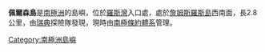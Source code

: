 {{unreferenced|time=2013-10-27T05:40:08+00:00}}
{{coord|64|13|S|58|24|W|display=title}}

'''佩爾森島'''是[[南極洲|南極洲]]的島嶼，位於[[羅斯灣|羅斯灣]]入口處，處於[[詹姆斯羅斯島|詹姆斯羅斯島]]西南面，長2.8公里，由[[瑞典|瑞典]]探險隊發現，現時由[[南極條約體系|南極條約體系]]管理。

{{Antarctica-geo-stub}}
[[Category:南極洲島嶼|Category:南極洲島嶼]]